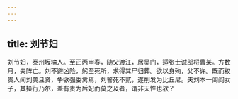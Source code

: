 ```yaml
---
---
---
```

title: 刘节妇
---




刘节妇，泰州坂埨人。至正丙申春，随父渡江，居吴门，适张士诚部将曹某。方数月，夫阵亡。刘不避凶险，躬至死所，求得其尸归葬。欲以身殉，父不许。既而权贵人闻刘美且贤，争欲强委禽焉，刘誓死不贰，遂削发为比丘尼。夫刘本一闾阎女子，其操行乃尔，盖有贵为后妃而莫之及者，谓非天性也欤？
